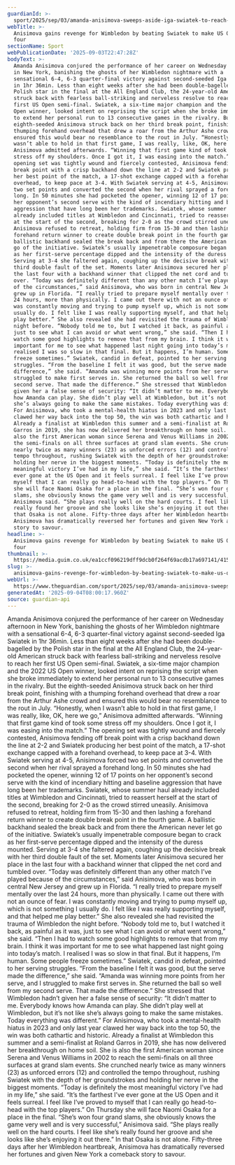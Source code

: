 ```yaml
---
guardianId: >-
  sport/2025/sep/03/amanda-anisimova-sweeps-aside-iga-swiatek-to-reach-us-open-semi-finals
webTitle: >-
  Anisimova gains revenge for Wimbledon by beating Swiatek to make US Open last
  four
sectionName: Sport
webPublicationDate: '2025-09-03T22:47:28Z'
bodyText: >-
  Amanda Anisimova conjured the performance of her career on Wednesday afternoon
  in New York, banishing the ghosts of her Wimbledon nightmare with a
  sensational 6-4, 6-3 quarter-final victory against second-seeded Iga Swiatek
  in 1hr 36min. Less than eight weeks after she had been double-bagelled by the
  Polish star in the final at the All England Club, the 24-year-old American
  struck back with fearless ball-striking and nerveless resolve to reach her
  first US Open semi-final. Swiatek, a six-time major champion and the 2022 US
  Open winner, looked intent on reprising the script when she broke immediately
  to extend her personal run to 13 consecutive games in the rivalry. But the
  eighth-seeded Anisimova struck back on her third break point, finishing with a
  thumping forehand overhead that drew a roar from the Arthur Ashe crowd and
  ensured this would bear no resemblance to the rout in July. “Honestly, when I
  wasn’t able to hold in that first game, I was really, like, OK, here we go,”
  Anisimova admitted afterwards. “Winning that first game kind of took some
  stress off my shoulders. Once I got it, I was easing into the match.” The
  opening set was tightly wound and fiercely contested, Anisimova fending off
  break point with a crisp backhand down the line at 2-2 and Swiatek producing
  her best point of the match, a 17-shot exchange capped with a forehand
  overhead, to keep pace at 3-4. With Swiatek serving at 4-5, Anisimova forced
  two set points and converted the second when her rival sprayed a forehand
  long. In 50 minutes she had pocketed the opener, winning 12 of 17 points on
  her opponent’s second serve with the kind of incendiary hitting and baseline
  aggression that have long been her trademarks. Swiatek, whose summer haul
  already included titles at Wimbledon and Cincinnati, tried to reassert herself
  at the start of the second, breaking for 2-0 as the crowd stirred uneasily.
  Anisimova refused to retreat, holding firm from 15-30 and then lashing a
  forehand return winner to create double break point in the fourth game. A
  ballistic backhand sealed the break back and from there the American never let
  go of the initiative. Swiatek’s usually impenetrable composure began to crack
  as her first-serve percentage dipped and the intensity of the duress mounted.
  Serving at 3-4 she faltered again, coughing up the decisive break with her
  third double fault of the set. Moments later Anisimova secured her place in
  the last four with a backhand winner that clipped the net cord and tumbled
  over. “Today was definitely different than any other match I’ve played because
  of the circumstances,” said Anisimova, who was born in central New Jersey and
  grew up in Florida. “I really tried to prepare myself mentally over the last
  24 hours, more than physically. I came out there with not an ounce of fear. I
  was constantly moving and trying to pump myself up, which is not something I
  usually do. I felt like I was really supporting myself, and that helped me
  play better.” She also revealed she had revisited the trauma of Wimbledon the
  night before. “Nobody told me to, but I watched it back, as painful as it was,
  just to see what I can avoid or what went wrong,” she said. “Then I had to
  watch some good highlights to remove that from my brain. I think it was
  important for me to see what happened last night going into today’s match. I
  realised I was so slow in that final. But it happens, I’m human. Some people
  freeze sometimes.” Swiatek, candid in defeat, pointed to her serving
  struggles. “From the baseline I felt it was good, but the serve made the
  difference,” she said. “Amanda was winning more points from her serve, and I
  struggled to make first serves in. She returned the ball so well from my
  second serve. That made the difference.” She stressed that Wimbledon hadn’t
  given her a false sense of security: “It didn’t matter to me. Everybody knows
  how Amanda can play. She didn’t play well at Wimbledon, but it’s not like
  she’s always going to make the same mistakes. Today everything was different.”
  For Anisimova, who took a mental-health hiatus in 2023 and only last year
  clawed her way back into the top 50, the win was both cathartic and historic.
  Already a finalist at Wimbledon this summer and a semi-finalist at Roland
  Garros in 2019, she has now delivered her breakthrough on home soil. She is
  also the first American woman since Serena and Venus Williams in 2002 to reach
  the semi-finals on all three surfaces at grand slam events. She crunched
  nearly twice as many winners (23) as unforced errors (12) and controlled the
  tempo throughout, rushing Swiatek with the depth of her groundstrokes and
  holding her nerve in the biggest moments. “Today is definitely the most
  meaningful victory I’ve had in my life,” she said. “It’s the farthest I’ve
  ever gone at the US Open and it feels surreal. I feel like I’ve proved to
  myself that I can really go head-to-head with the top players.” On Thursday
  she will face Naomi Osaka for a place in the final. “She’s won four grand
  slams, she obviously knows the game very well and is very successful,”
  Anisimova said. “She plays really well on the hard courts. I feel like she’s
  really found her groove and she looks like she’s enjoying it out there.” In
  that Osaka is not alone. Fifty-three days after her Wimbledon heartbreak,
  Anisimova has dramatically reversed her fortunes and given New York a comeback
  story to savour.
headline: >-
  Anisimova gains revenge for Wimbledon by beating Swiatek to make US Open last
  four
thumbnail: >-
  https://media.guim.co.uk/ea1ccf096219dff9dcb0f264f69acdb17a697141/415_191_3167_2535/500.jpg
slug: >-
  anisimova-gains-revenge-for-wimbledon-by-beating-swiatek-to-make-us-open-last-four
webUrl: >-
  https://www.theguardian.com/sport/2025/sep/03/amanda-anisimova-sweeps-aside-iga-swiatek-to-reach-us-open-semi-finals
generatedAt: '2025-09-04T08:00:17.960Z'
source: guardian-api
---
```

Amanda Anisimova conjured the performance of her career on Wednesday afternoon in New York, banishing the ghosts of her Wimbledon nightmare with a sensational 6-4, 6-3 quarter-final victory against second-seeded Iga Swiatek in 1hr 36min. Less than eight weeks after she had been double-bagelled by the Polish star in the final at the All England Club, the 24-year-old American struck back with fearless ball-striking and nerveless resolve to reach her first US Open semi-final. Swiatek, a six-time major champion and the 2022 US Open winner, looked intent on reprising the script when she broke immediately to extend her personal run to 13 consecutive games in the rivalry. But the eighth-seeded Anisimova struck back on her third break point, finishing with a thumping forehand overhead that drew a roar from the Arthur Ashe crowd and ensured this would bear no resemblance to the rout in July. “Honestly, when I wasn’t able to hold in that first game, I was really, like, OK, here we go,” Anisimova admitted afterwards. “Winning that first game kind of took some stress off my shoulders. Once I got it, I was easing into the match.” The opening set was tightly wound and fiercely contested, Anisimova fending off break point with a crisp backhand down the line at 2-2 and Swiatek producing her best point of the match, a 17-shot exchange capped with a forehand overhead, to keep pace at 3-4. With Swiatek serving at 4-5, Anisimova forced two set points and converted the second when her rival sprayed a forehand long. In 50 minutes she had pocketed the opener, winning 12 of 17 points on her opponent’s second serve with the kind of incendiary hitting and baseline aggression that have long been her trademarks. Swiatek, whose summer haul already included titles at Wimbledon and Cincinnati, tried to reassert herself at the start of the second, breaking for 2-0 as the crowd stirred uneasily. Anisimova refused to retreat, holding firm from 15-30 and then lashing a forehand return winner to create double break point in the fourth game. A ballistic backhand sealed the break back and from there the American never let go of the initiative. Swiatek’s usually impenetrable composure began to crack as her first-serve percentage dipped and the intensity of the duress mounted. Serving at 3-4 she faltered again, coughing up the decisive break with her third double fault of the set. Moments later Anisimova secured her place in the last four with a backhand winner that clipped the net cord and tumbled over. “Today was definitely different than any other match I’ve played because of the circumstances,” said Anisimova, who was born in central New Jersey and grew up in Florida. “I really tried to prepare myself mentally over the last 24 hours, more than physically. I came out there with not an ounce of fear. I was constantly moving and trying to pump myself up, which is not something I usually do. I felt like I was really supporting myself, and that helped me play better.” She also revealed she had revisited the trauma of Wimbledon the night before. “Nobody told me to, but I watched it back, as painful as it was, just to see what I can avoid or what went wrong,” she said. “Then I had to watch some good highlights to remove that from my brain. I think it was important for me to see what happened last night going into today’s match. I realised I was so slow in that final. But it happens, I’m human. Some people freeze sometimes.” Swiatek, candid in defeat, pointed to her serving struggles. “From the baseline I felt it was good, but the serve made the difference,” she said. “Amanda was winning more points from her serve, and I struggled to make first serves in. She returned the ball so well from my second serve. That made the difference.” She stressed that Wimbledon hadn’t given her a false sense of security: “It didn’t matter to me. Everybody knows how Amanda can play. She didn’t play well at Wimbledon, but it’s not like she’s always going to make the same mistakes. Today everything was different.” For Anisimova, who took a mental-health hiatus in 2023 and only last year clawed her way back into the top 50, the win was both cathartic and historic. Already a finalist at Wimbledon this summer and a semi-finalist at Roland Garros in 2019, she has now delivered her breakthrough on home soil. She is also the first American woman since Serena and Venus Williams in 2002 to reach the semi-finals on all three surfaces at grand slam events. She crunched nearly twice as many winners (23) as unforced errors (12) and controlled the tempo throughout, rushing Swiatek with the depth of her groundstrokes and holding her nerve in the biggest moments. “Today is definitely the most meaningful victory I’ve had in my life,” she said. “It’s the farthest I’ve ever gone at the US Open and it feels surreal. I feel like I’ve proved to myself that I can really go head-to-head with the top players.” On Thursday she will face Naomi Osaka for a place in the final. “She’s won four grand slams, she obviously knows the game very well and is very successful,” Anisimova said. “She plays really well on the hard courts. I feel like she’s really found her groove and she looks like she’s enjoying it out there.” In that Osaka is not alone. Fifty-three days after her Wimbledon heartbreak, Anisimova has dramatically reversed her fortunes and given New York a comeback story to savour.

